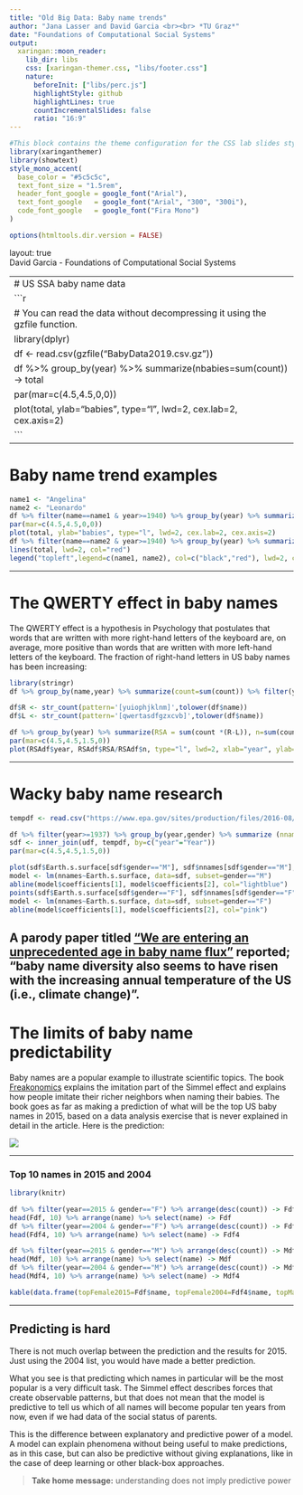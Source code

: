 ```yaml
---
title: "Old Big Data: Baby name trends"
author: "Jana Lasser and David Garcia <br><br> *TU Graz*"
date: "Foundations of Computational Social Systems"
output:
  xaringan::moon_reader:
    lib_dir: libs 
    css: [xaringan-themer.css, "libs/footer.css"]
    nature:
      beforeInit: ["libs/perc.js"]
      highlightStyle: github
      highlightLines: true
      countIncrementalSlides: false
      ratio: "16:9"
---
```



```r
#This block contains the theme configuration for the CSS lab slides style
library(xaringanthemer)
library(showtext)
style_mono_accent(
  base_color = "#5c5c5c",
  text_font_size = "1.5rem",
  header_font_google = google_font("Arial"),
  text_font_google   = google_font("Arial", "300", "300i"),
  code_font_google   = google_font("Fira Mono")
)
```

```r
options(htmltools.dir.version = FALSE)
```

layout: true
<div class="my-footer"><span>David Garcia - Foundations of Computational Social Systems</span></div> 

---
# US SSA baby name data
```r
# You can read the data without decompressing it using the gzfile function. 
library(dplyr)
df <- read.csv(gzfile("BabyData2019.csv.gz"))
df %>% group_by(year) %>% summarize(nbabies=sum(count)) -> total
par(mar=c(4.5,4.5,0,0))
plot(total, ylab="babies", type="l", lwd=2, cex.lab=2, cex.axis=2)
```
---

# Baby name trend examples

```r
name1 <- "Angelina"
name2 <- "Leonardo"
df %>% filter(name==name1 & year>=1940) %>% group_by(year) %>% summarize(nbabies=sum(count)) -> total
par(mar=c(4.5,4.5,0,0))
plot(total, ylab="babies", type="l", lwd=2, cex.lab=2, cex.axis=2)
df %>% filter(name==name2 & year>=1940) %>% group_by(year) %>% summarize(nbabies=sum(count)) -> total
lines(total, lwd=2, col="red")
legend("topleft",legend=c(name1, name2), col=c("black","red"), lwd=2, cex=3)
```


---

# The QWERTY effect in baby names

The QWERTY effect is a hypothesis in Psychology that postulates that words that are written with more right-hand letters of the keyboard are, on average, more positive than words that are written with more left-hand letters of the keyboard. The fraction of right-hand letters in US baby names has been increasing:
```r
library(stringr)
df %>% group_by(name,year) %>% summarize(count=sum(count)) %>% filter(year>1960)-> ngdf

df$R <- str_count(pattern='[yuiophjklnm]',tolower(df$name))
df$L <- str_count(pattern='[qwertasdfgzxcvb]',tolower(df$name))

df %>% group_by(year) %>% summarize(RSA = sum(count *(R-L)), n=sum(count)) %>% filter(year>=1960)-> RSAdf
par(mar=c(4.5,4.5,1.5,0))
plot(RSAdf$year, RSAdf$RSA/RSAdf$n, type="l", lwd=2, xlab="year", ylab="mean RSA", cex.lab=2, cex.axis=2)
```
---

# Wacky baby name research

```r
tempdf <- read.csv("https://www.epa.gov/sites/production/files/2016-08/temperature_fig-1.csv", skip=6)

df %>% filter(year>=1937) %>% group_by(year,gender) %>% summarize (nnames=n()) -> udf
sdf <- inner_join(udf, tempdf, by=c("year"="Year"))
par(mar=c(4.5,4.5,1.5,0))

plot(sdf$Earth.s.surface[sdf$gender=="M"], sdf$nnames[sdf$gender=="M"], col="lightblue", pch=19, xlim=range(sdf$Earth.s.surface), ylim=range(sdf$nnames), ylab="Number of Unique Names", xlab="US temperature anomaly (Fahrenheit)", cex.lab=2, cex.axis=2)
model <- lm(nnames~Earth.s.surface, data=sdf, subset=gender=="M")
abline(model$coefficients[1], model$coefficients[2], col="lightblue")
points(sdf$Earth.s.surface[sdf$gender=="F"], sdf$nnames[sdf$gender=="F"], col="pink", pch=19)
model <- lm(nnames~Earth.s.surface, data=sdf, subset=gender=="F")
abline(model$coefficients[1], model$coefficients[2], col="pink")
```
A parody paper titled ["We are entering an unprecedented age in baby name flux"](https://instsci.org/h7.html) reported; "baby name diversity also seems to have risen with the increasing annual temperature of the US (i.e., climate change)". 
---

# The limits of baby name predictability

Baby names are a popular example to illustrate scientific topics. The book [Freakonomics](https://freakonomics.com/books/) explains the imitation part of the Simmel effect and explains how people imitate their richer neighbors when naming their babies. The book goes as far as making a prediction of what will be the top US baby names in 2015, based on a data analysis exercise that is never explained in detail in the article. Here is the prediction:

![](FreakonomicsPrediction.png)

---

### Top 10 names in 2015 and 2004
```r
library(knitr)

df %>% filter(year==2015 & gender=="F") %>% arrange(desc(count)) -> Fdf
head(Fdf, 10) %>% arrange(name) %>% select(name) -> Fdf
df %>% filter(year==2004 & gender=="F") %>% arrange(desc(count)) -> Fdf4
head(Fdf4, 10) %>% arrange(name) %>% select(name) -> Fdf4

df %>% filter(year==2015 & gender=="M") %>% arrange(desc(count)) -> Mdf
head(Mdf, 10) %>% arrange(name) %>% select(name) -> Mdf
df %>% filter(year==2004 & gender=="M") %>% arrange(desc(count)) -> Mdf4
head(Mdf4, 10) %>% arrange(name) %>% select(name) -> Mdf4

kable(data.frame(topFemale2015=Fdf$name, topFemale2004=Fdf4$name, topMale2015=Mdf$name, topMale2004=Mdf4$name))
```

---
## Predicting is hard
There is not much overlap between the prediction and the results for 2015. Just using the 2004 list, you would have made a better prediction.

What you see is that predicting which names in particular will be the most popular is a very difficult task. The Simmel effect describes forces that create observable patterns, but that does not mean that the model is predictive to tell us which of all names will become popular ten years from now, even if we had data of the social status of parents. 

This is the difference between explanatory and predictive power of a model. A model can explain phenomena without being useful to make predictions, as in this case, but can also be predictive without giving explanations, like in the case of deep learning or other black-box approaches.

> **Take home message:** understanding does not imply predictive power



